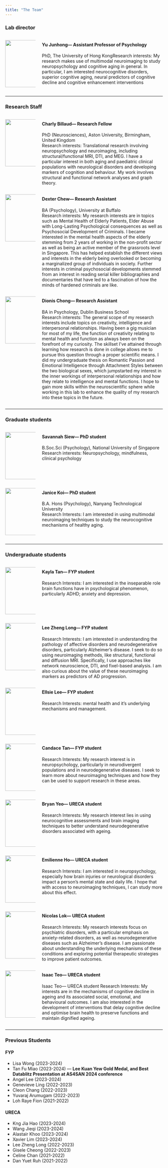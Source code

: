 ```yaml
---
title: "The Team"
---
```


### **Lab director**

::: columns
::: {.column width="20%"}
![](https://blogs.ntu.edu.sg/cogbrainhealthlab/files/2021/10/JH-300x295.jpg){width="150"}
:::

::: {.column width="80%"}
#### Yu Junhong— Assistant Professor of Psychology

PhD, The University of Hong KongResearch interests: My research makes use of multimodal neuroimaging to study neuropsychology and cognitive aging in general. In particular, I am interested neurocognitive disorders, superior cognitive aging, neural predictors of cognitive decline and cognitive enhancement interventions
:::
:::

------------------------------------------------------------------------

### **Research Staff**

::: columns
::: {.column width="20%"}
![](https://blogs.ntu.edu.sg/cogbrainhealthlab/files/2023/10/Charly-230x230.jpg){width="150"}
:::

::: {.column width="80%"}
#### Charly Billaud— Research Fellow

PhD (Neurosciences), Aston University, Birmingham, United Kingdom\
Research interests: Translational research involving neuropsychology and neuroimaging, including structural/functional MRI, DTI, and MEG. I have a particular interest in both aging and paediatric clinical populations with neurological disorders and developing markers of cognition and behaviour. My work involves structural and functional network analyses and graph theory.
:::
:::

::: columns
::: {.column width="20%"}
![](https://blogs.ntu.edu.sg/cogbrainhealthlab/files/2021/10/dexter-230x230.jpg){width="150"}
:::

::: {.column width="80%"}
#### Dexter Chew— Research Assistant

BA (Psychology), University at Buffalo\
Research interests: My research interests are in topics such as Mental Health of Elderly Patients, Elder Abuse with Long-Lasting Psychological consequences as well as Psychosocial Development of Criminals. I became interested in the mental health aspects of the elderly stemming from 2 years of working in the non-profit sector as well as being an active member of the grassroots level in Singapore. This has helped establish the different views and interests in the elderly being overlooked or becoming a marginalized group of individuals in society. Further interests in criminal psychosocial developments stemmed from an interest in reading serial killer bibliographies and documentaries that have led to a fascination of how the minds of hardened criminals are like.
:::
:::

::: columns
::: {.column width="20%"}
![](https://blogs.ntu.edu.sg/cogbrainhealthlab/files/2023/08/dionis_cropped-230x230.jpg){width="150"}
:::

::: {.column width="80%"}
#### Dionis Chong— Research Assistant

BA in Psychology, Dublin Business School\
Research interests: The general scope of my research interests include topics on creativity, intelligence and interpersonal relationships. Having been a gig musician for most of my life, the function of creativity relating to mental health and function as always been on the forefront of my curiosity. The skillset I’ve attained through learning how research is done in college allows me to pursue this question through a proper scientific means. I did my undergraduate thesis on Romantic Passion and Emotional Intelligence through Attachment Styles between the two biological sexes, which jumpstarted my interest in the inner workings of interpersonal relationships and how they relate to intelligence and mental functions. I hope to gain more skills within the neuroscientific sphere while working in this lab to enhance the quality of my research into these topics in the future.
:::
:::

------------------------------------------------------------------------

### **Graduate students**

::: columns
::: {.column width="20%"}
![](https://blogs.ntu.edu.sg/cogbrainhealthlab/files/2021/10/Savannah2.jpg){width="150"}
:::

::: {.column width="80%"}
#### Savannah Siew— PhD student

B.Soc.Sci (Psychology), National University of Singapore\
Research interests: Neuropsychology, mindfulness, clinical psychology
:::
:::

::: columns
::: {.column width="20%"}
![](https://blogs.ntu.edu.sg/cogbrainhealthlab/files/2023/12/Janice_cropped.jpg){width="150"}
:::

::: {.column width="80%"}
#### Janice Koi— PhD student

B.A. Hons (Psychology), Nanyang Technological University\
Research Interests: I am interested in using multimodal neuroimaging techniques to study the neurocognitive mechanisms of healthy aging.
:::
:::

------------------------------------------------------------------------

### **Undergraduate students**

::: columns
::: {.column width="20%"}
![](https://blogs.ntu.edu.sg/cogbrainhealthlab/files/2024/08/Kayla_cropped-230x230.jpg){width="150"}
:::

::: {.column width="80%"}
#### Kayla Tan— FYP student

Research Interests: I am interested in the inseparable role brain functions have in psychological phenomenon, particularly ADHD; anxiety and depression.
:::
:::

::: columns
::: {.column width="20%"}
![](https://blogs.ntu.edu.sg/cogbrainhealthlab/files/2024/08/Lee-Zheng-Long_cropped-230x230.jpg){width="150"}
:::

::: {.column width="80%"}
#### Lee Zheng Long— FYP student

Research Interests: I am interested in understanding the pathology of affective disorders and neurodegenerative disorders, particularly Alzheimer’s disease. I seek to do so using neuroimaging methods, like structural, functional and diffusion MRI. Specifically, I use approaches like network neuroscience, DTI, and fixel-based analysis. I am also curious about the value of these neuroimaging markers as predictors of AD progression.
:::
:::

::: columns
::: {.column width="20%"}
![](https://blogs.ntu.edu.sg/cogbrainhealthlab/files/2024/08/Ellsie_cropped.jpg){width="150"}
:::

::: {.column width="80%"}
#### Ellsie Lee— FYP student

Research Interests: mental health and it’s underlying mechanisms and management.
:::
:::

::: columns
::: {.column width="20%"}
![](https://blogs.ntu.edu.sg/cogbrainhealthlab/files/2024/09/candace_cropped-230x230.jpg){width="150"}
:::

::: {.column width="80%"}
#### Candace Tan— FYP student

Research Interests: My research interest is in neuropsychology, particularly in neurodivergent populations and in neurodegenerative diseases. I seek to learn more about neuroimaging techniques and how they can be used to support research in these areas.
:::
:::

::: columns
::: {.column width="20%"}
![](https://blogs.ntu.edu.sg/cogbrainhealthlab/files/2024/08/Bryan_cropped.jpg){width="150"}
:::

::: {.column width="80%"}
#### Bryan Yeo— URECA student

Research Interests: My research interest lies in using neurocognitive assessments and brain imaging techniques to better understand neurodegenerative disorders associated with ageing.
:::
:::

::: columns
::: {.column width="20%"}
![](https://blogs.ntu.edu.sg/cogbrainhealthlab/files/2024/08/Emilienne_cropped.jpeg.jpg){width="150"}
:::

::: {.column width="80%"}
#### Emilienne Ho— URECA student

Research Interests: I am interested in neuropsychology, especially how brain injuries or neurological disorders impact a person’s mental state and daily life. I hope that with access to neuroimaging techniques, I can study more about this effect.
:::
:::

::: columns
::: {.column width="20%"}
![](https://blogs.ntu.edu.sg/cogbrainhealthlab/files/2024/08/Nicolas_cropped-230x230.jpg){width="150"}
:::

::: {.column width="80%"}
#### Nicolas Lok— URECA student

Research Interests: My research interests focus on psychiatric disorders, with a particular emphasis on anxiety-related disorders, as well as neurodegenerative diseases such as Alzheimer’s disease. I am passionate about understanding the underlying mechanisms of these conditions and exploring potential therapeutic strategies to improve patient outcomes.
:::
:::

::: columns
::: {.column width="20%"}
![](https://blogs.ntu.edu.sg/cogbrainhealthlab/files/2024/08/Isaac_cropped-230x230.jpg){width="150"}
:::

::: {.column width="80%"}
#### Isaac Teo— URECA student

Isaac Teo— URECA student Research Interests: My interests are in the mechanisms of cognitive decline in ageing and its associated social, emotional, and behavioural outcomes. I am also interested in the development of interventions that delay cognitive decline and optimise brain health to preserve functions and maintain dignified ageing.
:::
:::

------------------------------------------------------------------------

### **Previous Students**

#### **FYP**

-   Lisa Wong (2023-2024)
-   Tan Fu Miao (2023-2024) — **Lee Kuan Yew Gold Medal, and Best Datablitz Presentation at AS4SAN 2024 conference**
-   Angel Lee (2023-2024)
-   Genevieve Ling (2022-2023)
-   Cleon Chang (2022-2023)
-   Yuvaraj Arumugam (2022-2023)
-   Loh Raye Fion (2021-2022)

#### **URECA**

-   Kng Jia Hao (2023-2024)
-   Wang Jieqi (2023-2024)
-   Alastair Khoo (2023-2024)
-   Xavier Lim (2023-2024)
-   Lee Zheng Long (2022-2023)
-   Gisele Cheong (2022-2023)
-   Celine Chan (2021-2022)
-   Dan Yuet Ruh (2021-2022)
